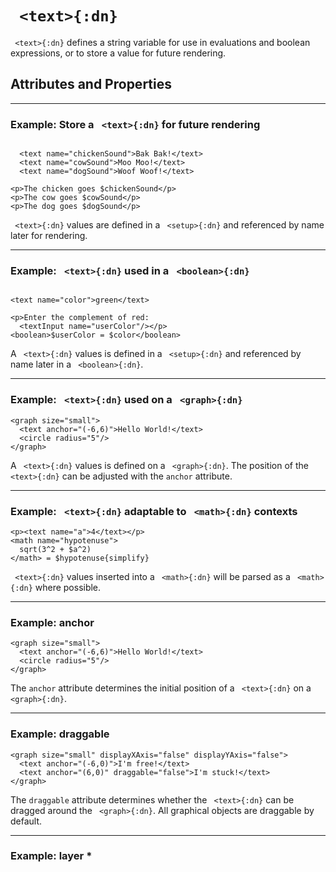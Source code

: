 


# ` <text>{:dn}`


` <text>{:dn}` defines a string variable for use in evaluations and boolean expressions, or to store a value for future rendering.

## Attributes and Properties 
 <AttrDisplay name='text'/> 
 <PropDisplay name='text'/>

---

### Example: Store a ` <text>{:dn}` for future rendering


```doenet-editor-horiz

  <text name="chickenSound">Bak Bak!</text>
  <text name="cowSound">Moo Moo!</text>
  <text name="dogSound">Woof Woof!</text>

<p>The chicken goes $chickenSound</p>
<p>The cow goes $cowSound</p>
<p>The dog goes $dogSound</p>
```



` <text>{:dn}` values are defined in a ` <setup>{:dn}` and referenced by name later for rendering.



---

### Example: ` <text>{:dn}` used in a ` <boolean>{:dn}`


```doenet-editor-horiz

<text name="color">green</text>

<p>Enter the complement of red: 
  <textInput name="userColor"/></p>
<boolean>$userColor = $color</boolean>
```



A ` <text>{:dn}` values is defined in a ` <setup>{:dn}` and referenced by name later in a ` <boolean>{:dn}`.



---

### Example: ` <text>{:dn}` used on a ` <graph>{:dn}`


```doenet-editor-horiz
<graph size="small">
  <text anchor="(-6,6)">Hello World!</text>
  <circle radius="5"/>
</graph>
```



A ` <text>{:dn}` values is defined on a ` <graph>{:dn}`. The position of the ` <text>{:dn}` can be adjusted with the `anchor` attribute.



---

### Example: ` <text>{:dn}` adaptable to ` <math>{:dn}` contexts


```doenet-editor-horiz
<p><text name="a">4</text></p>
<math name="hypotenuse">
  sqrt(3^2 + $a^2)
</math> = $hypotenuse{simplify}
```



` <text>{:dn}` values inserted into a ` <math>{:dn}` will be parsed as a ` <math>{:dn}` where possible.



---

### Example: anchor


```doenet-editor-horiz
<graph size="small">
  <text anchor="(-6,6)">Hello World!</text>
  <circle radius="5"/>
</graph>
```



The `anchor` attribute determines the initial position of a ` <text>{:dn}` on a ` <graph>{:dn}`.



---

### Example: draggable


```doenet-editor-horiz
<graph size="small" displayXAxis="false" displayYAxis="false">
  <text anchor="(-6,0)">I'm free!</text>
  <text anchor="(6,0)" draggable="false">I'm stuck!</text>
</graph>
```



The `draggable` attribute determines whether the ` <text>{:dn}` can be dragged around the ` <graph>{:dn}`. All graphical objects are draggable by default.



---

### Example: layer *


```doenet-editor-horiz
```